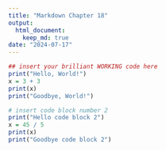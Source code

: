 ```yaml
---
title: "Markdown Chapter 18"
output: 
  html_document: 
    keep_md: true
date: "2024-07-17"
---
```


```r
## insert your brilliant WORKING code here
print("Hello, World!")
x = 3 + 3
print(x)
print("Goodbye, World!")
```

```r
# insert code block number 2
print("Hello code block 2")
x = 45 / 5
print(x)
print("Goodbye code block 2")

```


